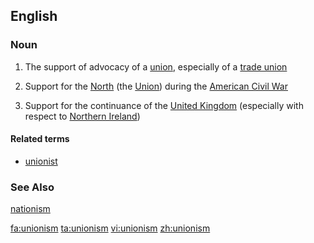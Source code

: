 ==English==

===Noun===
{{wikipedia}}
{{en-noun|-}}

# The support of advocacy of a [[union]], especially of a [[trade union]]
# {{often|capitalised}} Support for the [[North]] (the [[Union]]) during the [[American Civil War]]
# {{often|capitalised}} Support for the continuance of the [[United Kingdom]] (especially with respect to [[Northern Ireland]])

====Related terms====
* [[unionist]]

===See Also===
[[nationism]]

[[fa:unionism]]
[[ta:unionism]]
[[vi:unionism]]
[[zh:unionism]]